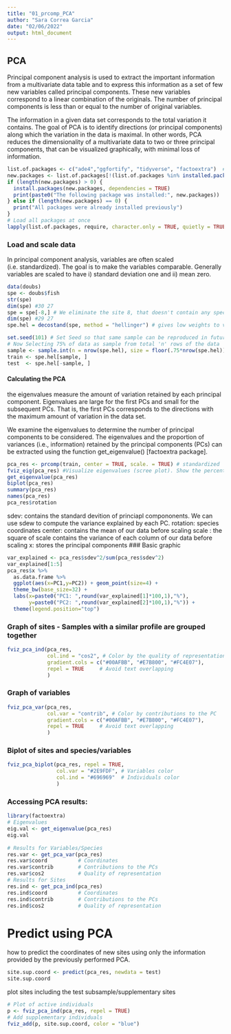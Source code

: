 ```yaml
---
title: "01_prcomp_PCA"
author: "Sara Correa Garcia"
date: "02/06/2022"
output: html_document
---
```

## PCA
Principal component analysis is used to extract the important information from a multivariate data table and to express this information as a set of few new variables called principal components. These new variables correspond to a linear combination of the originals. The number of principal components is less than or equal to the number of original variables.

The information in a given data set corresponds to the total variation it contains. The goal of PCA is to identify directions (or principal components) along which the variation in the data is maximal.
In other words, PCA reduces the dimensionality of a multivariate data to two or three principal components, that can be visualized graphically, with minimal loss of information.

```r

list.of.packages <- c("ade4","ggfortify", "tidyverse", "factoextra")  # For data doubs, For function autoplot(ggfortify), For ggplot2 like graphs (factoextra)
new.packages <- list.of.packages[!(list.of.packages %in% installed.packages()[,"Package"])]
if (length(new.packages) > 0) {
  install.packages(new.packages, dependencies = TRUE) 
  print(paste0("The following package was installed:", new.packages)) 
} else if (length(new.packages) == 0) {
  print("All packages were already installed previously")
}
# Load all packages at once
lapply(list.of.packages, require, character.only = TRUE, quietly = TRUE)

```

### Load and scale data

In principal component analysis, variables are often scaled (i.e. standardized). The goal is to make the variables comparable. Generally variables are scaled to have i) standard deviation one and ii) mean zero.
```r
data(doubs)
spe <- doubs$fish
str(spe) 
dim(spe) #30 27
spe = spe[-8,] # We eliminate the site 8, that doesn't contain any species
dim(spe) #29 27
spe.hel = decostand(spe, method = "hellinger") # gives low weights to variables with low counts and many zeros. After a transformation, data may or may not subsequently be standardized. 
```


```r
set.seed(101) # Set Seed so that same sample can be reproduced in future also
# Now Selecting 75% of data as sample from total 'n' rows of the data  
sample <- sample.int(n = nrow(spe.hel), size = floor(.75*nrow(spe.hel)), replace = F)
train <- spe.hel[sample, ]
test  <- spe.hel[-sample, ]
```


#### Calculating the PCA
the eigenvalues measure the amount of variation retained by each principal component. Eigenvalues are large for the first PCs and small for the subsequent PCs. That is, the first PCs corresponds to the directions with the maximum amount of variation in the data set.

We examine the eigenvalues to determine the number of principal components to be considered. The eigenvalues and the proportion of variances (i.e., information) retained by the principal components (PCs) can be extracted using the function get_eigenvalue() [factoextra package].
```r
pca_res <- prcomp(train, center = TRUE, scale. = TRUE) # standardized
fviz_eig(pca_res) #Visualize eigenvalues (scree plot). Show the percentage of variances explained by each principal component.
get_eigenvalue(pca_res)
biplot(pca_res)
summary(pca_res)
names(pca_res)
pca_res$rotation

```
sdev: contains the standard devition of princiapl compononents. We can use sdew to compute the variance explained by each PC. 
rotation: species coordinates
center: contains the mean of our data before scaling
scale : the square of scale contains the variance of each column of our data before scaling
x: stores the principal components 
### Basic graphic

```r
var_explained <- pca_res$sdev^2/sum(pca_res$sdev^2)
var_explained[1:5]
pca_res$x %>% 
  as.data.frame %>%
  ggplot(aes(x=PC1,y=PC2)) + geom_point(size=4) +
  theme_bw(base_size=32) + 
  labs(x=paste0("PC1: ",round(var_explained[1]*100,1),"%"),
       y=paste0("PC2: ",round(var_explained[2]*100,1),"%")) +
  theme(legend.position="top")
```


### Graph of sites - Samples with a similar profile are grouped together


```r
fviz_pca_ind(pca_res,
             col.ind = "cos2", # Color by the quality of representation
             gradient.cols = c("#00AFBB", "#E7B800", "#FC4E07"),
             repel = TRUE     # Avoid text overlapping
             )
```


### Graph of variables
```r
fviz_pca_var(pca_res,
             col.var = "contrib", # Color by contributions to the PC
             gradient.cols = c("#00AFBB", "#E7B800", "#FC4E07"),
             repel = TRUE     # Avoid text overlapping
             )
```


### Biplot of sites and species/variables
```r
fviz_pca_biplot(pca_res, repel = TRUE,
                col.var = "#2E9FDF", # Variables color
                col.ind = "#696969"  # Individuals color
                )
```



### Accessing PCA results:

```r
library(factoextra)
# Eigenvalues
eig.val <- get_eigenvalue(pca_res)
eig.val
  
# Results for Variables/Species
res.var <- get_pca_var(pca_res)
res.var$coord          # Coordinates
res.var$contrib        # Contributions to the PCs
res.var$cos2           # Quality of representation 
# Results for Sites
res.ind <- get_pca_ind(pca_res)
res.ind$coord          # Coordinates
res.ind$contrib        # Contributions to the PCs
res.ind$cos2           # Quality of representation 
```


# Predict using PCA

how to predict the coordinates of new sites using only the information provided by the previously performed PCA.

```r
site.sup.coord <- predict(pca_res, newdata = test)
site.sup.coord 
```

plot sites including the test subsample/supplementary sites
```r
# Plot of active individuals
p <- fviz_pca_ind(pca_res, repel = TRUE)
# Add supplementary individuals
fviz_add(p, site.sup.coord, color = "blue")
```

